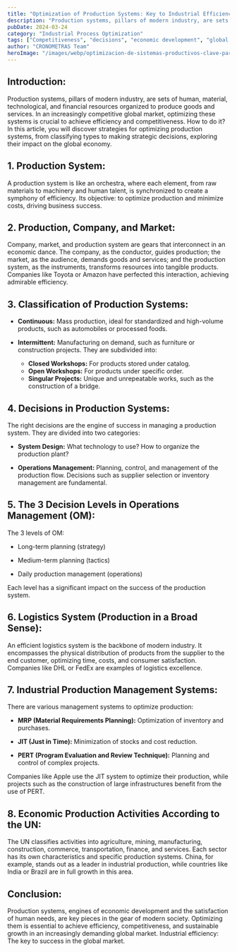 ```yaml
---
title: "Optimization of Production Systems: Key to Industrial Efficiency"
description: "Production systems, pillars of modern industry, are sets of resources organized to produce goods and services. Discover how to optimize them to achieve efficiency and competitiveness."
pubDate: 2024-03-24
category: "Industrial Process Optimization"
tags: ["Competitiveness", "decisions", "economic development", "global economy", "efficiency", "future", "management", "industry", "Logistics", "optimization", "Planning", "production", "satisfaction of needs", "management systems"]
author: "CRONOMETRAS Team"
heroImage: "/images/webp/optimizacion-de-sistemas-productivos-clave-para-la-eficiencia-industrial.webp"
---
```


## **Introduction:**

Production systems, pillars of modern industry, are sets of human, material, technological, and financial resources organized to produce goods and services. In an increasingly competitive global market, optimizing these systems is crucial to achieve efficiency and competitiveness. How to do it? In this article, you will discover strategies for optimizing production systems, from classifying types to making strategic decisions, exploring their impact on the global economy.

## **1. Production System:**

A production system is like an orchestra, where each element, from raw materials to machinery and human talent, is synchronized to create a symphony of efficiency. Its objective: to optimize production and minimize costs, driving business success.

## **2. Production, Company, and Market:**

Company, market, and production system are gears that interconnect in an economic dance. The company, as the conductor, guides production; the market, as the audience, demands goods and services; and the production system, as the instruments, transforms resources into tangible products. Companies like Toyota or Amazon have perfected this interaction, achieving admirable efficiency.

## **3. Classification of Production Systems:**

- **Continuous:** Mass production, ideal for standardized and high-volume products, such as automobiles or processed foods.

- **Intermittent:** Manufacturing on demand, such as furniture or construction projects. They are subdivided into:
  - **Closed Workshops:** For products stored under catalog.
  - **Open Workshops:** For products under specific order.
  - **Singular Projects:** Unique and unrepeatable works, such as the construction of a bridge.

## **4. Decisions in Production Systems:**

The right decisions are the engine of success in managing a production system. They are divided into two categories:

- **System Design:** What technology to use? How to organize the production plant?

- **Operations Management:** Planning, control, and management of the production flow. Decisions such as supplier selection or inventory management are fundamental.

## **5. The 3 Decision Levels in Operations Management (OM):**

The 3 levels of OM:

- Long-term planning (strategy)

- Medium-term planning (tactics)

- Daily production management (operations)

Each level has a significant impact on the success of the production system.

## **6. Logistics System (Production in a Broad Sense):**

An efficient logistics system is the backbone of modern industry. It encompasses the physical distribution of products from the supplier to the end customer, optimizing time, costs, and consumer satisfaction. Companies like DHL or FedEx are examples of logistics excellence.

## **7. Industrial Production Management Systems:**

There are various management systems to optimize production:

- **MRP (Material Requirements Planning):** Optimization of inventory and purchases.

- **JIT (Just in Time):** Minimization of stocks and cost reduction.

- **PERT (Program Evaluation and Review Technique):** Planning and control of complex projects.

Companies like Apple use the JIT system to optimize their production, while projects such as the construction of large infrastructures benefit from the use of PERT.

## **8. Economic Production Activities According to the UN:**

The UN classifies activities into agriculture, mining, manufacturing, construction, commerce, transportation, finance, and services. Each sector has its own characteristics and specific production systems. China, for example, stands out as a leader in industrial production, while countries like India or Brazil are in full growth in this area.

## **Conclusion:**

Production systems, engines of economic development and the satisfaction of human needs, are key pieces in the gear of modern society. Optimizing them is essential to achieve efficiency, competitiveness, and sustainable growth in an increasingly demanding global market. Industrial efficiency: The key to success in the global market.
